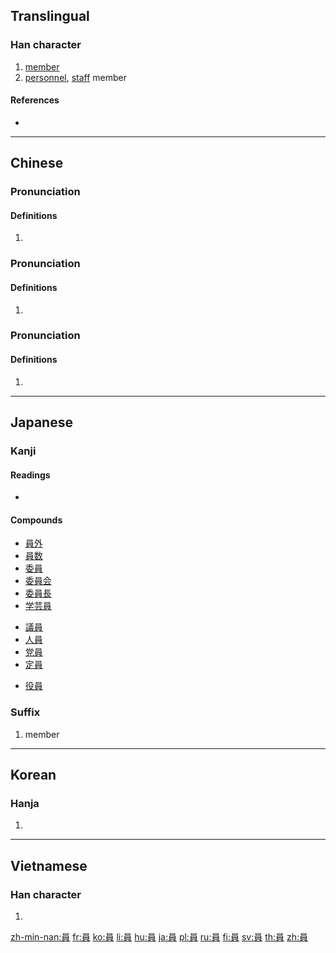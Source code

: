 {{also|员}}
==Translingual==

===Han character===
{{Han char|rn=30|rad=口|as=07|sn=10|four=60806|canj=RBUC|ids=⿱口貝}}

# [[member]]
# [[personnel]], [[staff]] member

====References====
* {{Han ref|kx=0189.310|dkj=03633|dj=0409.190|hdz=10628.060|uh=54E1|ud=21729|bh=ADFB|bd=44539}}

----

==Chinese==
{{zh-forms|s=员}}

===Pronunciation===
{{zh-pron
|m=yuán
|c=jyun4
|h=pfs=yèn
|mn=îⁿ/oân/goân
|mn_note=îⁿ - vernacular; oân, goân - literary
|mn-t=uêng5/uang5
|mn-t_note=uêng5 - Chaozhou; uang5 - Shantou
|w=
|mc=
|oc=1,1
|ma=y
|cat=n
}}
{{attention|zh|mc data at 貟}}

====Definitions====
{{zh-hanzi}}

# {{rfdef|zh}}

===Pronunciation===
{{zh-pron
|m=yún
|c=wan4
|h=
|mn=
|mn-t=ung5
|w=
|mc=y
|oc=2,2
|ma=y
|cat=n
}}

====Definitions====
{{zh-hanzi}}

# {{rfdef|zh}}

===Pronunciation===
{{zh-pron
|m=yùn
|c=wan6
|h=
|mn=
|mn-t=ung6
|w=
|mc=
|oc=
|ma=y
|cat=pn
}}

====Definitions====
{{zh-hanzi}}

# {{surname|lang=zh}}

----

==Japanese==

===Kanji===
{{ja-kanji|grade=3|rs=口07}}

====Readings====
* {{ja-readings|on=[[いん]] (in), [[えん]] (en)|kun=[[かず]] (kazu)}}

====Compounds====
{{top2}}
* [[員外]]
* [[員数]]
* [[委員]]
* [[委員会]]
* [[委員長]]
* [[学芸員]]
{{mid2}}
* [[議員]]
* [[人員]]
* [[党員]]
* [[定員]]
<!-- 服務員 waiter is a Chinese word, not used in Japanese -->
* [[役員]]
{{bottom}}

===Suffix===
{{ja-pos|いん|suffix}}

# member

----

==Korean==

===Hanja===
{{ko-hanja|hangeul=원|rv=won|mr=wŏn}}

# {{defn|lang=ko|sort=口07}}

----

==Vietnamese==

===Han character===
{{vi-hantu|[[viên]], [[von]]|rs=口07}}

# {{defn|lang=vi|sort=口07}}

[[zh-min-nan:員]]
[[fr:員]]
[[ko:員]]
[[li:員]]
[[hu:員]]
[[ja:員]]
[[pl:員]]
[[ru:員]]
[[fi:員]]
[[sv:員]]
[[th:員]]
[[zh:員]]